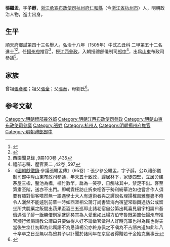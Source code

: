 {{Otheruses|張繼孟|other=同名或類似名的其它條目描述}}
{{明清人物信息框
| 姓名 = 張繼孟
| 原名 =
| 圖片名稱= 
| 圖片大小 =
| 圖片說明 = 
| 最高職務 = 山東布政使司參議
| 國家 = 大明 
| 爵位 =
| 籍貫 = [[浙江|浙江]][[杭州府|杭州府]][[仁和縣|仁和縣]]
| 族裔 = 
| 字號 = 字子醇
| 諡號 =
| 出生日期 = 生年不詳
| 出生地點 = <!---浙江仁和縣--->
| 逝世日期 = 卒年不詳 
| 逝世地點 =
| 墓葬 =
| 配偶 = 
| 親屬 = 
| 出身 =
* 弘治十八年乙丑科進士出身
| 經歷 =
| 著作 =  
}}
'''張繼孟'''，字'''子醇'''，[[浙江承宣布政使司|浙江承宣布政使司]][[杭州府|杭州府]][[仁和縣|仁和縣]]（今[[浙江省|浙江省]][[杭州市|杭州市]]）人，明朝政治人物，進士出身。

== 生平 ==
順天府鄉試第四十三名舉人。弘治十八年（1505年）中式乙丑科<!---會試第十六名--->二甲第五十二名進士<ref>{{Cite book|title=《皇明贡举考》卷五|last=（明）[[张朝瑞|张朝瑞]]|first=|publisher=《续修四库全书》史部第828册|year=|isbn=|location=|pages=}}</ref><ref>{{Cite book|title=贡举志五种 上|last=鲁小俊，江俊伟著|first=|publisher=武汉：武汉大学出版社|year=2009|isbn=978-7-307-07043-1|location=|pages=}}</ref>。任[[揚州府|揚州府]]推官<ref>西園聞見錄 ,9冊100卷 ,435</ref>，授[[江西|江西]][[參政|參政]]，入朝授禮部儀制司[[郎中|郎中]]<ref>禮部志稿．歷官表二 ,42卷 ,597</ref>，出爲[[山東|山東]]布政司參議<ref>《[[國朝獻徵錄|國朝獻徵錄]]·參議張繼孟傳》（95卷）：張少參公繼孟，字子醇。公以禮部儀制司郎中陞山東布政司參議，年未五十致政，歸居林下，家徒四壁，立居旁建茅屋三楹，鑿池為橋，植竹數竿，扁為一笑亭，日觴咏其中，禁足不出。客至第肅至階，送亦不出門。即朝貴枉訪止折柬相答于勢利紛華泊如也嘗言作人須要有趣對俗客嗒然無一語遇學士大人有道術者與之譚說名理揚榷風雅亹亹不倦令人灑然不能遽別前輩一時如西涯相公蒲汀尚書皆海內宿望常聯輿過訪公或留坐所共脫粟之飯間出蔬果盃酒三五巡即止諸老宿自公第出輒喜見眉宇相謂曰吾儕遇張子醇一飯勝倍別家盛筵矣其為人愛重如此楊方伯守魯既第筮仕揚州府推官瀕行候謁請教公謂曰只要做得人好不論做官做得人好時充軍也得為民也得夫當後生筮仕初即為此厲語不為忌諱楊公亦終身佩之不嗔為不吉語古道如此年八十卒卒之日至無以為殮其子以訃聞於諸同年在京宦者得贈若干金始克襄事云</ref>。

== 家族 ==
曾祖[[張彥和|張彥和]]；祖父[[張全|張全]]；父[[張泰|張泰]]，母劉氏<ref>{{Cite book|title=天一阁藏明代科举录选刊 登科录 点校本|last=龚延明主编|first=|publisher=宁波出版社|year=2016|isbn=978-7-5526-2320-8|location=宁波|pages=|quote=《天一閣藏明代科舉錄選刊.登科錄》之《弘治十八年進士登科錄》}}</ref>。

==参考文献==
{{reflist}}

{{弘治十八年乙丑科殿試金榜}}
{{DEFAULTSORT:Zhang张}}
[[Category:明朝禮部員外郎|Category:明朝禮部員外郎]]
[[Category:明朝江西布政使司參政|Category:明朝江西布政使司參政]]
[[Category:明朝山東布政使司參議|Category:明朝山東布政使司參議]]
[[Category:張姓|Category:張姓]]
[[Category:杭州人|Category:杭州人]]
[[Category:明朝揚州府推官|Category:明朝揚州府推官]]
[[Category:明朝禮部郎中|Category:明朝禮部郎中]]